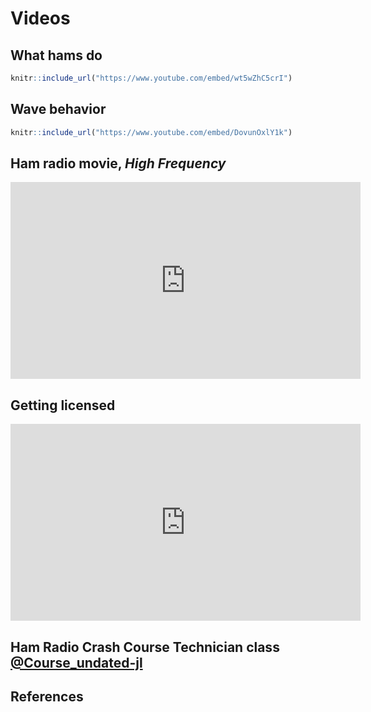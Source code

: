 # Videos

## What hams do {-}

```r
knitr::include_url("https://www.youtube.com/embed/wt5wZhC5crI")
```

## Wave behavior {-}

```r
knitr::include_url("https://www.youtube.com/embed/DovunOxlY1k")
```

## Ham radio movie, *High Frequency* {-}

<iframe width="560" height="315" src="https://www.youtube.com/embed/cWQNyc-p-xI" title="YouTube video player" frameborder="0" allow="accelerometer; autoplay; clipboard-write; encrypted-media; gyroscope; picture-in-picture; web-share" allowfullscreen></iframe>

## Getting licensed {-}

<iframe width="560" height="315" src="https://www.youtube.com/embed/ee_SkP-INsQ" title="YouTube video player" frameborder="0" allow="accelerometer; autoplay; clipboard-write; encrypted-media; gyroscope; picture-in-picture; web-share" allowfullscreen></iframe>


## Ham Radio Crash Course Technician class [@Course_undated-jl](http://www.youtube.com/playlist?list=PL1KAjn5rGhixvvb_jMZFWmbP97-t9Kyxk)  {-}

## References {-}
